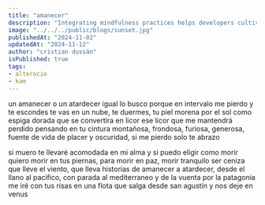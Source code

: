 ```yaml
---
title: "amanecer"
description: "Integrating mindfulness practices helps developers cultivate present-moment awareness, fostering focus, problem-solving, and work-life balance."
image: "../../../public/blogs/sunset.jpg"
publishedAt: "2024-11-02"
updatedAt: "2024-11-12"
author: "cristian dussán"
isPublished: true
tags:
- alterocio
- kam
---
```


un amanecer o un atardecer
igual lo busco porque en intervalo me pierdo y te escondes
te vas en un nube, te duermes, tu piel morena por el sol
como espiga dorada que se convertira en licor
ese licor que me mantendrá perdido pensando en tu cintura
montañosa, frondosa, furiosa, generosa, fuente de vida
de placer y oscuridad, si me pierdo solo te abrazo

si muero te llevaré acomodada en mi alma y si puedo eligir como morir
quiero morir en tus piernas, para morir en paz, morir tranquilo
ser ceniza que lleve el viento, que lleva historias
de amanecer a atardecer, desde el llano al pacifico, 
con parada al mediterraneo y de la vuenta por la patagonia
me iré con tus risas en una flota que salga desde 
san agustín y nos deje en venus